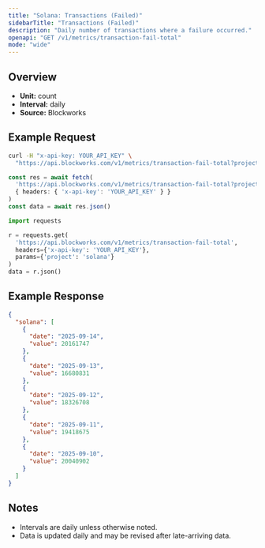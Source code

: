 ```yaml
---
title: "Solana: Transactions (Failed)"
sidebarTitle: "Transactions (Failed)"
description: "Daily number of transactions where a failure occurred."
openapi: "GET /v1/metrics/transaction-fail-total"
mode: "wide"
---
```


## Overview

- **Unit:** count
- **Interval:** daily
- **Source:** Blockworks

## Example Request

<CodeGroup>

```bash cURL
curl -H "x-api-key: YOUR_API_KEY" \
  "https://api.blockworks.com/v1/metrics/transaction-fail-total?project=solana"
```

```typescript TypeScript
const res = await fetch(
  'https://api.blockworks.com/v1/metrics/transaction-fail-total?project=solana',
  { headers: { 'x-api-key': 'YOUR_API_KEY' } }
)
const data = await res.json()
```

```python Python
import requests

r = requests.get(
  'https://api.blockworks.com/v1/metrics/transaction-fail-total',
  headers={'x-api-key': 'YOUR_API_KEY'},
  params={'project': 'solana'}
)
data = r.json()
```

</CodeGroup>

## Example Response

```json
{
  "solana": [
    {
      "date": "2025-09-14",
      "value": 20161747
    },
    {
      "date": "2025-09-13",
      "value": 16680831
    },
    {
      "date": "2025-09-12",
      "value": 18326708
    },
    {
      "date": "2025-09-11",
      "value": 19418675
    },
    {
      "date": "2025-09-10",
      "value": 20040902
    }
  ]
}
```

## Notes
- Intervals are daily unless otherwise noted.
- Data is updated daily and may be revised after late-arriving data.
